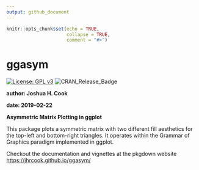 ```yaml
---
output: github_document
---
```


```r
knitr::opts_chunk$set(echo = TRUE,
                      collapse = TRUE,
                      comment = "#>")
```

# ggasym

[![License: GPL v3](https://img.shields.io/badge/License-GPLv3-blue.svg)](https://www.gnu.org/licenses/gpl-3.0)
![CRAN_Release_Badge](http://www.r-pkg.org/badges/version/ggasym)

**author: Joshua H. Cook**

**date: 2019-02-22**

**Asymmetric Matrix Plotting in ggplot**

This package plots a symmetric matrix with two different fill aesthetics for the top-left and bottom-right triangles. It operates within the Grammar of Graphics paradigm implemented in ggplot.

Checkout the documentation and vignettes at the pkgdown website
[https://jhrcook.github.io/ggasym/](https://jhrcook.github.io/ggasym/)
